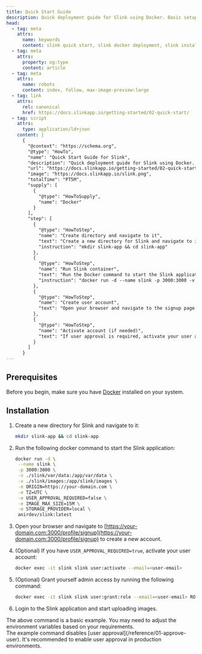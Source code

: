 ```yaml
---
title: Quick Start Guide
description: Quick deployment guide for Slink using Docker. Basic setup instructions to get Slink running locally.
head:
  - tag: meta
    attrs:
      name: keywords
      content: slink quick start, slink docker deployment, slink installation guide, slink setup instructions, self-hosted image sharing, docker image hosting, slink local setup, quick deployment, container setup
  - tag: meta
    attrs:
      property: og:type
      content: article
  - tag: meta
    attrs:
      name: robots
      content: index, follow, max-image-preview:large
  - tag: link
    attrs:
      rel: canonical
      href: https://docs.slinkapp.io/getting-started/02-quick-start/
  - tag: script
    attrs:
      type: application/ld+json
    content: |
      {
        "@context": "https://schema.org",
        "@type": "HowTo",
        "name": "Quick Start Guide for Slink",
        "description": "Quick deployment guide for Slink using Docker. Basic setup instructions to get Slink running locally.",
        "url": "https://docs.slinkapp.io/getting-started/02-quick-start/",
        "image": "https://docs.slinkapp.io/slink.png",
        "totalTime": "PT5M",
        "supply": [
          {
            "@type": "HowToSupply",
            "name": "Docker"
          }
        ],
        "step": [
          {
            "@type": "HowToStep",
            "name": "Create directory and navigate to it",
            "text": "Create a new directory for Slink and navigate to it",
            "instruction": "mkdir slink-app && cd slink-app"
          },
          {
            "@type": "HowToStep",
            "name": "Run Slink container",
            "text": "Run the Docker command to start the Slink application",
            "instruction": "docker run -d --name slink -p 3000:3000 -v ./slink/var/data:/app/var/data -v ./slink/images:/app/slink/images -e ORIGIN=https://your-domain.com -e TZ=UTC anirdev/slink:latest"
          },
          {
            "@type": "HowToStep",
            "name": "Create user account",
            "text": "Open your browser and navigate to the signup page to create a new account"
          },
          {
            "@type": "HowToStep",
            "name": "Activate account (if needed)",
            "text": "If user approval is required, activate your user account using the CLI command"
          }
        ]
      }
---
```





## Prerequisites

Before you begin, make sure you have [Docker](https://www.docker.com/) installed on your system.

## Installation

<Steps>

1. Create a new directory for Slink and navigate to it:

   ```bash
   mkdir slink-app && cd slink-app
   ```

2. Run the following docker command to start the Slink application:

   ```bash
   docker run -d \
    --name slink \
    -p 3000:3000 \
    -v ./slink/var/data:/app/var/data \
    -v ./slink/images:/app/slink/images \
    -e ORIGIN=https://your-domain.com \
    -e TZ=UTC \
    -e USER_APPROVAL_REQUIRED=false \
    -e IMAGE_MAX_SIZE=15M \
    -e STORAGE_PROVIDER=local \
    anirdev/slink:latest
   ```

3. Open your browser and navigate to [https://your-domain.com:3000/profile/signup](https://your-domain.com:3000/profile/signup) to create a new account.

4. (Optional) If you have `USER_APPROVAL_REQUIRED=true`, activate your user account:

   ```bash
   docker exec -it slink slink user:activate --email=<user-email>
   ```

5. (Optional) Grant yourself admin access by running the following command:

   ```bash
   docker exec -it slink slink user:grant:role --email=<user-email> ROLE_ADMIN
   ```

6. Login to the Slink application and start uploading images.

</Steps>

<Aside type="note">
  The above command is a basic example. You may need to adjust the environment
  variables based on your requirements.
</Aside>

<Aside type="caution">
  The example command disables [user approval](/reference/01-approve-user). It's
  recommended to enable user approval in production environments.
</Aside>
